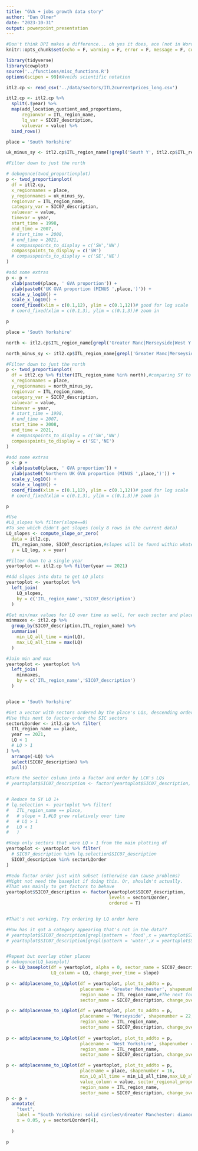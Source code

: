 ```yaml
---
title: "GVA + jobs growth data story"
author: "Dan Olner"
date: "2023-10-31"
output: powerpoint_presentation
---
```


```r
#Don't think DPI makes a difference... oh yes it does, ace (not in Word though?)
knitr::opts_chunk$set(echo = F, warning = F, error = F, message = F, comment=NA, fig.width = 17, fig.height = 9)

library(tidyverse)
library(cowplot)
source('../functions/misc_functions.R')
options(scipen = 99)#Avoids scientific notation
```

```r
itl2.cp <- read_csv('../data/sectors/ITL2currentprices_long.csv')

itl2.cp <- itl2.cp %>% 
  split(.$year) %>% 
  map(add_location_quotient_and_proportions, 
      regionvar = ITL_region_name,
      lq_var = SIC07_description,
      valuevar = value) %>% 
  bind_rows()

```



```r
place = 'South Yorkshire'

uk_minus_sy <- itl2.cp$ITL_region_name[!grepl('South Y', itl2.cp$ITL_region_name, ignore.case = T)] %>% unique

#Filter down to just the north

# debugonce(twod_proportionplot)
p <- twod_proportionplot(
  df = itl2.cp,
  x_regionnames = place, 
  y_regionnames = uk_minus_sy,
  regionvar = ITL_region_name,
  category_var = SIC07_description, 
  valuevar = value, 
  timevar = year, 
  start_time = 1998,
  end_time = 2007,
  # start_time = 2008,
  # end_time = 2021,
  # compasspoints_to_display = c('SW','NW')
  compasspoints_to_display = c('SW')
  # compasspoints_to_display = c('SE','NE')
)

#add some extras
p <- p + 
  xlab(paste0(place, ' GVA proportion')) +
  ylab(paste0('UK GVA proportion (MINUS ',place,')')) +
  scale_y_log10() +
  scale_x_log10() +
  coord_fixed(xlim = c(0.1,12), ylim = c(0.1,12))# good for log scale
  # coord_fixed(xlim = c(0.1,3), ylim = c(0.1,3))# zoom in

p
```

```r
place = 'South Yorkshire'

north <- itl2.cp$ITL_region_name[grepl('Greater Manc|Merseyside|West Y|Cumbria|Cheshire|Lancashire|East Y|North Y|Tees|Northumb|South Y', itl2.cp$ITL_region_name, ignore.case = T)] %>% unique

north_minus_sy <- itl2.cp$ITL_region_name[grepl('Greater Manc|Merseyside|West Y|Cumbria|Cheshire|Lancashire|East Y|North Y|Tees|Northumb|South Y', itl2.cp$ITL_region_name, ignore.case = T)] %>% unique

#Filter down to just the north
p <- twod_proportionplot(
  df = itl2.cp %>% filter(ITL_region_name %in% north),#comparing SY to North only, not the rest of the UK
  x_regionnames = place, 
  y_regionnames = north_minus_sy,
  regionvar = ITL_region_name,
  category_var = SIC07_description, 
  valuevar = value, 
  timevar = year, 
  # start_time = 1998,
  # end_time = 2007,
  start_time = 2008,
  end_time = 2021,
  # compasspoints_to_display = c('SW','NW')
  compasspoints_to_display = c('SE','NE')
)

#add some extras
p <- p + 
  xlab(paste0(place, ' GVA proportion')) +
  ylab(paste0('Northern UK GVA proportion (MINUS ',place,')')) +
  scale_y_log10() +
  scale_x_log10() +
  coord_fixed(xlim = c(0.1,12), ylim = c(0.1,12))# good for log scale
  # coord_fixed(xlim = c(0.1,3), ylim = c(0.1,3))# zoom in

p
```




```r
#Use
#LQ_slopes %>% filter(slope==0)
#To see which didn't get slopes (only 8 rows in the current data)
LQ_slopes <- compute_slope_or_zero(
  data = itl2.cp, 
  ITL_region_name, SIC07_description,#slopes will be found within whatever grouping vars are added here
  y = LQ_log, x = year)

#Filter down to a single year
yeartoplot <- itl2.cp %>% filter(year == 2021)

#Add slopes into data to get LQ plots
yeartoplot <- yeartoplot %>% 
  left_join(
    LQ_slopes,
    by = c('ITL_region_name','SIC07_description')
  )

#Get min/max values for LQ over time as well, for each sector and place, to add as bars so range of sector is easy to see
minmaxes <- itl2.cp %>% 
  group_by(SIC07_description,ITL_region_name) %>% 
  summarise(
    min_LQ_all_time = min(LQ),
    max_LQ_all_time = max(LQ)
  )

#Join min and max
yeartoplot <- yeartoplot %>% 
  left_join(
    minmaxes,
    by = c('ITL_region_name','SIC07_description')
  )


place = 'South Yorkshire'

#Get a vector with sectors ordered by the place's LQs, descending order
#Use this next to factor-order the SIC sectors
sectorLQorder <- itl2.cp %>% filter(
  ITL_region_name == place,
  year == 2021,
  LQ < 1
  # LQ > 1
) %>% 
  arrange(-LQ) %>% 
  select(SIC07_description) %>% 
  pull()

#Turn the sector column into a factor and order by LCR's LQs
# yeartoplot$SIC07_description <- factor(yeartoplot$SIC07_description, levels = sectorLQorder, ordered = T)


# Reduce to SY LQ 1+
# lq.selection <- yeartoplot %>% filter(
#   ITL_region_name == place,
#   # slope > 1,#LQ grew relatively over time
#   # LQ > 1
#   LQ < 1
#   )

#Keep only sectors that were LQ > 1 from the main plotting df
yeartoplot <- yeartoplot %>% filter(
  # SIC07_description %in% lq.selection$SIC07_description
  SIC07_description %in% sectorLQorder
)

#Redo factor order just with subset (otherwise can cause problems)
#Might not need the baseplot if doing this. Or, shouldn't actually.
#That was mainly to get factors to behave
yeartoplot$SIC07_description <- factor(yeartoplot$SIC07_description,
                                       levels = sectorLQorder,
                                       ordered = T)


#That's not working. Try ordering by LQ order here

#How has it got a category appearing that's not in the data??
# yeartoplot$SIC07_description[grepl(pattern = 'food',x = yeartoplot$SIC07_description, ignore.case = T)]
# yeartoplot$SIC07_description[grepl(pattern = 'water',x = yeartoplot$SIC07_description, ignore.case = T)]


#Repeat but overlay other places
# debugonce(LQ_baseplot)
p <- LQ_baseplot(df = yeartoplot, alpha = 0, sector_name = SIC07_description, 
                 LQ_column = LQ, change_over_time = slope)

p <- addplacename_to_LQplot(df = yeartoplot, plot_to_addto = p, 
                            placename = 'Greater Manchester', shapenumber = 23,
                            region_name = ITL_region_name,#The next four, the function needs them all 
                            sector_name = SIC07_description, change_over_time = slope, LQ_column = LQ)

p <- addplacename_to_LQplot(df = yeartoplot, plot_to_addto = p, 
                            placename = 'Merseyside', shapenumber = 22,
                            region_name = ITL_region_name,
                            sector_name = SIC07_description, change_over_time = slope, LQ_column = LQ)
 
p <- addplacename_to_LQplot(df = yeartoplot, plot_to_addto = p,
                            placename = 'West Yorkshire', shapenumber = 21,
                            region_name = ITL_region_name,
                            sector_name = SIC07_description, change_over_time = slope, LQ_column = LQ)

p <- addplacename_to_LQplot(df = yeartoplot, plot_to_addto = p, 
                            placename = place, shapenumber = 16,
                            min_LQ_all_time = min_LQ_all_time,max_LQ_all_time = max_LQ_all_time,#Include minmax
                            value_column = value, sector_regional_proportion = sector_regional_proportion,#include numbers
                            region_name = ITL_region_name,
                            sector_name = SIC07_description, change_over_time = slope, LQ_column = LQ)
p <- p + 
  annotate(
    "text",
    label = "South Yorkshire: solid circles\nGreater Manchester: diamonds\nMerseyside: squares\nWest Yorkshire: empty circles",
    x = 0.05, y = sectorLQorder[4],
    
  )

p


```





